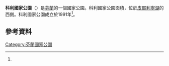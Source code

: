{{Geobox|国家公园
<!-- *** Name section *** -->
| name                        = 科利國家公園
| native_name                 = Kolin kansallispuisto
| other_name                  =
| other_name1                 =
<!-- *** Category *** -->
| category_local              = [[List_of_national_parks_of_Finland|National Park of Finland]]
| category_iucn               = II
<!-- *** Image *** -->
| image                       = Koli hill view.jpg
| image_size                  =
| image_caption               = 国家公园内的景观
<!-- *** Country etc. *** -->
| country                     = 芬兰
| country_flag                = 1
| region                      = [[北卡累利阿區|北卡累利阿區]]
| region_type                 = [[芬兰行政区|行政区]]
| location                    =
| lat_d              = 63
| lat_m              = 03
| lat_s              = 27
| lat_NS             = N
| long_d             = 29
| long_m             = 53
| long_s             = 14
| long_EW            = E
| elevation          =
<!-- *** Nature *** -->
<!-- *** Geography *** -->
| area                        = 30
| area1                       =
| area1_type                  =
<!-- *** People *** -->
| established_type            = 成立
| established                 = 1991年
| established1_type           =
| established1                =
| management_body             = {{tsl|en|Metsähallitus|森林管理局 (芬兰)|森林管理局}}
| visitation                  = 181100
| visitation_date = 2016年<ref name="访客2016"/>
<!-- *** Free fields *** -->
<!-- *** Map section *** -->
| map         = Finland location map.svg
| map_locator = Finland
| map_size    = 200
| map_caption = 在芬蘭的位置
| map_first   =
<!-- *** Website *** -->
| website     = {{URL|http://www.nationalparks.fi/en/kolinp}}
}}
'''科利國家公園'''（{{lang-fi|Kolin kansallispuisto}}）是[[芬蘭|芬蘭]]的一個國家公園。科利國家公園面積{{convert|30|km2|sqmi|0}}，位於[[皮耶利寧湖|皮耶利寧湖]]的西側。科利國家公園成立於1991年<ref name="history"/>。

== 參考資料 ==
{{Reflist|30em|refs=
<ref name="访客2016">{{cite web | url = http://www.metsa.fi/kansallispuistoittain | title = Käyntimäärät kansallispuistoittain 2016 | language = fi | publisher = Metsähallitus | date = 2017-01-26 | accessdate = 2017-02-19 | archive-url = https://web.archive.org/web/20190529070743/http://www.metsa.fi/kansallispuistoittain | archive-date = 2019-05-29 | dead-url = yes }}</ref>

<ref name="history">{{cite web | url = http://www.nationalparks.fi/en/kolinp/history | title = History of Koli National Park | language = en | publisher = Metsähallitus | accessdate = 2017-02-19 | archive-date = 2019-04-28 | archive-url = https://web.archive.org/web/20190428072259/https://www.nationalparks.fi/en/kolinp/history | dead-url = no }}</ref>
}}

{{Commonscat|Koli National Park|科利國家公園}}

{{芬兰国家公园}}

[[Category:芬蘭國家公園|Category:芬蘭國家公園]]